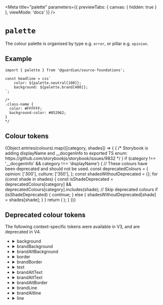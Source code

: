 
<Meta
	title="palette"
	parameters={{ previewTabs: { canvas: { hidden: true } }, viewMode: 'docs' }}
/>

# `palette`

The colour palette is organised by type e.g. `error`, or pillar e.g. `opinion`.

## Example

```tsx
import { palette } from '@guardian/source-foundations';

const headline = css`
	color: ${palette.neutral[100]};
	background: ${palette.brand[400]};
`;

/*
.class-name {
  color: #FFFFFF;
  background-color: #052962;
}
*/
```

## Colour tokens

<Story name="palette">
	<ColorPalette>
		{Object.entries(colours).map(([category, shades]) => {
			{
				/* Storybook is adding displayName and __docgenInfo to exported TS enum:
			https://github.com/storybookjs/storybook/issues/9832 */
			}
			if (category !== '__docgenInfo' && category !== 'displayName') {
				// These colours have been deprecated and should not be used.
				const deprecatedColours = {
					opinion: ['300'],
					culture: ['350'],
				};
				const shadesWithoutDeprecated = {};
				for (const shade in shades) {
					const isShadeDeprecated =
						deprecatedColours[category] &&
						deprecatedColours[category].includes(shade);
					// Skip deprecated colours
					if (isShadeDeprecated) {
						continue;
					} else {
						shadesWithoutDeprecated[shade] = shades[shade];
					}
				}
				return (
					<ColorItem
						key={category}
						title={category}
						colors={{ ...shadesWithoutDeprecated }}
					/>
				);
			}
		})}
	</ColorPalette>
</Story>

## Deprecated colour tokens

The following context-specific tokens were available in V3, and are deprecated in V4.

<ul>
	<li>
		<details>
			<summary>background</summary>
			background.primary, background.secondary, background.inverse, background.ctaPrimary,
			background.ctaPrimaryHover, background.ctaSecondary, background.ctaSecondaryHover,
			background.ctaTertiaryHover, background.input, background.inputChecked
		</details>
	</li>
	<li>
		<details>
			<summary>brandBackground</summary>
			brandBackground.primary, brandBackground.ctaPrimary, brandBackground.ctaPrimaryHover,
			brandBackground.ctaSecondary, brandBackground.ctaSecondaryHover, brandBackground.ctaTertiaryHover,
			brandBackground.inputChecked
		</details>
	</li>
	<li>
		<details>
			<summary>brandAltBackground</summary>
			brandAltBackground.primary, brandAltBackground.ctaPrimary, brandAltBackground.ctaPrimaryHover,
			brandAltBackground.ctaSecondary, brandAltBackground.ctaSecondaryHover, brandAltBackground.ctaTertiaryHover
		</details>
	</li>
	<li>
		<details>
			<summary>border</summary>
			border.primary, border.secondary, border.success, border.error, border.ctaTertiary,
			border.input, border.inputChecked, border.inputHover, border.inputActive, border.focusHalo
		</details>
	</li>
	<li>
		<details>
			<summary>brandBorder</summary>
			brandBorder.primary, brandBorder.secondary, brandBorder.success, brandBorder.error,
			brandBorder.ctaTertiary, brandBorder.input, brandBorder.inputChecked, brandBorder.inputHover
		</details>
	</li>
	<li>
		<details>
			<summary>text</summary>
			text.primary, text.supporting, text.success, text.error, text.ctaPrimary, text.ctaSecondary,
			text.ctaTertiary, text.anchorPrimary, text.anchorSecondary, text.userInput,
			text.inputLabel, text.inputError, text.inputLabelSupporting, text.inputChecked,
			text.inputHover, text.groupLabel, text.groupLabelSupporting, text.newsInverse
			text.inputChecked, text.inputHover
		</details>
	</li>
	<li>
		<details>
			<summary>brandAltText</summary>
			brandText.primary, brandText.supporting, brandText.success, brandText.error,
			brandText.ctaPrimary, brandText.ctaSecondary, brandText.ctaTertiary, brandText.anchorPrimary,
			brandText.anchorPrimaryHover, brandText.userInput, brandText.inputLabel, brandText.inputLabelSupporting
		</details>
	</li>
	<li>
		<details>
			<summary>brandAltText</summary>
			brandAltText.primary, brandAltText.supporting, brandAltText.ctaPrimary, brandAltText.ctaSecondary,
			brandAltText.ctaTertiary, brandAltText.anchorPrimary
		</details>
	</li>
	<li>
		<details>
			<summary>brandAltBorder</summary>
			brandAltBorder.ctaTertiary
		</details>
	</li>
	<li>
		<details>
			<summary>brandLine</summary>
			brandLine.primary
		</details>
	</li>
	<li>
		<details>
			<summary>brandAltline</summary>
			brandAltline.primary
		</details>
	</li>
	<li>
		<details>
			<summary>line</summary>
			line.primary
		</details>
	</li>
</ul>
